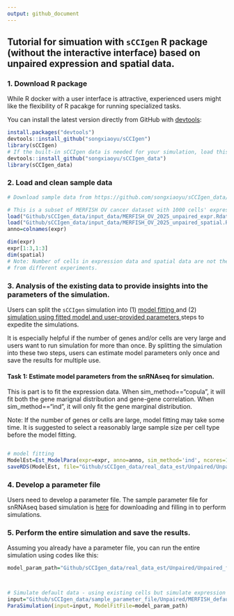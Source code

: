 ```yaml
---
output: github_document
---
```


## Tutorial for simuation with `sCCIgen` R package (without the interactive interface) based on unpaired expression and spatial data. 


### 1. Download R package 
While R docker with a user interface is attractive, experienced users might like the flexibility of R pacakge for running specialized tasks. 

You can install the latest version directly from GitHub with [devtools](https://github.com/hadley/devtools):

```R
install.packages("devtools")
devtools::install_github("songxiaoyu/sCCIgen")
library(sCCIgen)
# If the built-in sCCIgen data is needed for your simulation, load this package as well.
devtools::install_github("songxiaoyu/sCCIgen_data")
library(sCCIgen_data)
````


### 2. Load and clean sample data 

```R
# Download sample data from https://github.com/songxiaoyu/sCCIgen_data/tree/main/input_data. 

# This is a subset of MERFISH OV cancer dataset with 1000 cells' expression and 500 cells spatial map. 
load("Github/sCCIgen_data/input_data/MERFISH_OV_2025_unpaired_expr.Rdata")
load("Github/sCCIgen_data/input_data/MERFISH_OV_2025_unpaired_spatial.Rdata")
anno=colnames(expr)

dim(expr)
expr[1:3,1:3]
dim(spatial)
# Note: Number of cells in expression data and spatial data are not the same, as they are used to mimic data 
# from different experiments. 
````



### 3. Analysis of the existing data to provide insights into the parameters of the simulation.

Users can split the `sCCIgen` simulation into (1) <u> model fitting </u> and (2) <u> simulation using fitted model and user-provided parameters </u> steps to expedite the simulations. 

It is especially helpful if the number of genes and/or cells are very large and users want to run simulation for more than once.  By splitting the simulation into these two steps, users can estimate model parameters only once and save the results for multiple use. 

#### Task 1: Estimate model parameters from the snRNAseq for simulation.

This is part is to fit the expression data. When sim_method=="copula", it will fit both the gene marignal distribution and gene-gene correlation. When sim_method=="ind", it will only fit the gene marginal distribution. 

Note: If the number of genes or cells are large, model fitting may take some time. It is suggested to select a reasonably large sample size per cell type before the model fitting. 

```R

# model fitting 
ModelEst=Est_ModelPara(expr=expr, anno=anno, sim_method='ind', ncores=10)
saveRDS(ModelEst, file="Github/sCCIgen_data/real_data_est/Unpaired/Unpaired_fit_wo_cor.RDS")

````


### 4. Develop a parameter file

Users need to develop a parameter file. The sample parameter file for snRNAseq based simulation is [here](https://github.com/songxiaoyu/sCCIgen_data/tree/main/sample_parameter_file/Unpaired) for downloading and filling in to perform simulations. 
 

### 5. Perform the entire simulation and save the results. 
Assuming you already have a parameter file, you can run the entire simulation using codes like this:

```R
model_param_path="Github/sCCIgen_data/real_data_est/Unpaired/Unpaired_fit_wo_cor.RDS"



# Simulate default data - using existing cells but simulate expression with ground truth
input="Github/sCCIgen_data/sample_parameter_file/Unpaired/MERFISH_default.tsv"
ParaSimulation(input=input, ModelFitFile=model_param_path)


````
